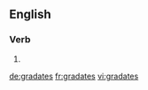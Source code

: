 ==English==

===Verb===
{{head|en|verb form}}

# {{en-third-person singular of|gradate}}

[[de:gradates]]
[[fr:gradates]]
[[vi:gradates]]